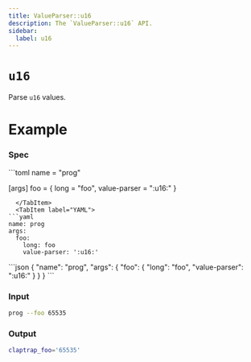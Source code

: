 ```yaml
---
title: ValueParser::u16
description: The `ValueParser::u16` API.
sidebar:
  label: u16
---
```



# `u16` <LinkButton href="https://docs.rs/clap/latest/clap/value_parser/fn.u16.html" icon="open-book" variant="minimal"></LinkButton>

<Badge text="since 0.1.0" size="small" />

Parse `u16` values.

# Example

### Spec

<Tabs syncKey="format">
  <TabItem label="TOML">
```toml
name = "prog"

[args]
foo = { long = "foo", value-parser = ":u16:" }
```
  </TabItem>
  <TabItem label="YAML">
```yaml
name: prog
args:
  foo:
    long: foo
    value-parser: ':u16:'
```
  </TabItem>
  <TabItem label="JSON">
```json
{
  "name": "prog",
  "args": {
    "foo": {
      "long": "foo",
      "value-parser": ":u16:"
    }
  }
}
```
  </TabItem>
</Tabs>

### Input

```bash
prog --foo 65535
```

### Output

```bash
claptrap_foo='65535'
```
